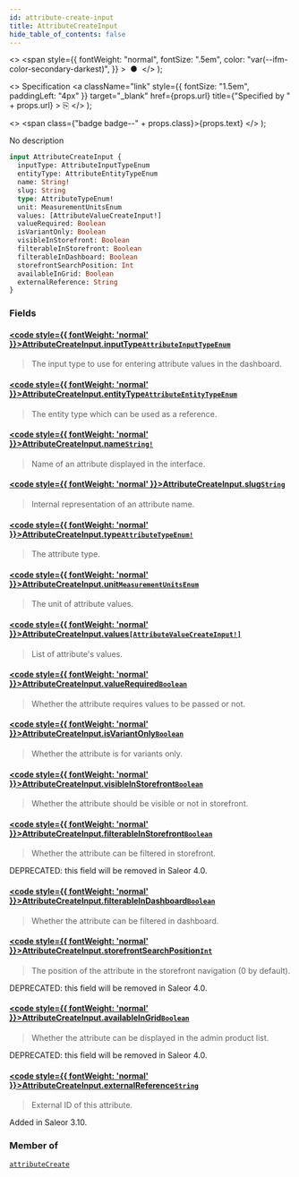 ```yaml
---
id: attribute-create-input
title: AttributeCreateInput
hide_table_of_contents: false
---
```


  <>
    <span
      style={{
        fontWeight: "normal",
        fontSize: ".5em",
        color: "var(--ifm-color-secondary-darkest)",
      }}
    >
      &nbsp;●&nbsp;
    </span>
  </>
);

  <>
    Specification
    <a
      className="link"
      style={{ fontSize: "1.5em", paddingLeft: "4px" }}
      target="\_blank"
      href={props.url}
      title={"Specified by " + props.url}
    >
      ⎘
    </a>
  </>
);

  <>
    <span class={"badge badge--" + props.class}>{props.text}</span>
  </>
);

No description

```graphql
input AttributeCreateInput {
  inputType: AttributeInputTypeEnum
  entityType: AttributeEntityTypeEnum
  name: String!
  slug: String
  type: AttributeTypeEnum!
  unit: MeasurementUnitsEnum
  values: [AttributeValueCreateInput!]
  valueRequired: Boolean
  isVariantOnly: Boolean
  visibleInStorefront: Boolean
  filterableInStorefront: Boolean
  filterableInDashboard: Boolean
  storefrontSearchPosition: Int
  availableInGrid: Boolean
  externalReference: String
}
```

### Fields

#### [<code style={{ fontWeight: 'normal' }}>AttributeCreateInput.<b>inputType</b></code>](#)<Bullet />[`AttributeInputTypeEnum`](../../api-reference/enums/attribute-input-type-enum) <Badge class="secondary" text="enum"/>

> The input type to use for entering attribute values in the dashboard.

#### [<code style={{ fontWeight: 'normal' }}>AttributeCreateInput.<b>entityType</b></code>](#)<Bullet />[`AttributeEntityTypeEnum`](../../api-reference/enums/attribute-entity-type-enum) <Badge class="secondary" text="enum"/>

> The entity type which can be used as a reference.

#### [<code style={{ fontWeight: 'normal' }}>AttributeCreateInput.<b>name</b></code>](#)<Bullet />[`String!`](../../api-reference/scalars/string) <Badge class="secondary" text="non-null"/> <Badge class="secondary" text="scalar"/>

> Name of an attribute displayed in the interface.

#### [<code style={{ fontWeight: 'normal' }}>AttributeCreateInput.<b>slug</b></code>](#)<Bullet />[`String`](../../api-reference/scalars/string) <Badge class="secondary" text="scalar"/>

> Internal representation of an attribute name.

#### [<code style={{ fontWeight: 'normal' }}>AttributeCreateInput.<b>type</b></code>](#)<Bullet />[`AttributeTypeEnum!`](../../api-reference/enums/attribute-type-enum) <Badge class="secondary" text="non-null"/> <Badge class="secondary" text="enum"/>

> The attribute type.

#### [<code style={{ fontWeight: 'normal' }}>AttributeCreateInput.<b>unit</b></code>](#)<Bullet />[`MeasurementUnitsEnum`](../../api-reference/enums/measurement-units-enum) <Badge class="secondary" text="enum"/>

> The unit of attribute values.

#### [<code style={{ fontWeight: 'normal' }}>AttributeCreateInput.<b>values</b></code>](#)<Bullet />[`[AttributeValueCreateInput!]`](../../api-reference/inputs/attribute-value-create-input) <Badge class="secondary" text="list"/> <Badge class="secondary" text="input"/>

> List of attribute's values.

#### [<code style={{ fontWeight: 'normal' }}>AttributeCreateInput.<b>valueRequired</b></code>](#)<Bullet />[`Boolean`](../../api-reference/scalars/boolean) <Badge class="secondary" text="scalar"/>

> Whether the attribute requires values to be passed or not.

#### [<code style={{ fontWeight: 'normal' }}>AttributeCreateInput.<b>isVariantOnly</b></code>](#)<Bullet />[`Boolean`](../../api-reference/scalars/boolean) <Badge class="secondary" text="scalar"/>

> Whether the attribute is for variants only.

#### [<code style={{ fontWeight: 'normal' }}>AttributeCreateInput.<b>visibleInStorefront</b></code>](#)<Bullet />[`Boolean`](../../api-reference/scalars/boolean) <Badge class="secondary" text="scalar"/>

> Whether the attribute should be visible or not in storefront.

#### [<code style={{ fontWeight: 'normal' }}>AttributeCreateInput.<b>filterableInStorefront</b></code>](#)<Bullet />[`Boolean`](../../api-reference/scalars/boolean) <Badge class="secondary" text="scalar"/>

> Whether the attribute can be filtered in storefront.

DEPRECATED: this field will be removed in Saleor 4.0.

>

#### [<code style={{ fontWeight: 'normal' }}>AttributeCreateInput.<b>filterableInDashboard</b></code>](#)<Bullet />[`Boolean`](../../api-reference/scalars/boolean) <Badge class="secondary" text="scalar"/>

> Whether the attribute can be filtered in dashboard.

#### [<code style={{ fontWeight: 'normal' }}>AttributeCreateInput.<b>storefrontSearchPosition</b></code>](#)<Bullet />[`Int`](../../api-reference/scalars/int) <Badge class="secondary" text="scalar"/>

> The position of the attribute in the storefront navigation (0 by default).

DEPRECATED: this field will be removed in Saleor 4.0.

>

#### [<code style={{ fontWeight: 'normal' }}>AttributeCreateInput.<b>availableInGrid</b></code>](#)<Bullet />[`Boolean`](../../api-reference/scalars/boolean) <Badge class="secondary" text="scalar"/>

> Whether the attribute can be displayed in the admin product list.

DEPRECATED: this field will be removed in Saleor 4.0.

>

#### [<code style={{ fontWeight: 'normal' }}>AttributeCreateInput.<b>externalReference</b></code>](#)<Bullet />[`String`](../../api-reference/scalars/string) <Badge class="secondary" text="scalar"/>

> External ID of this attribute.

Added in Saleor 3.10.

>

### Member of

[`attributeCreate`](../../api-reference/mutations/attribute-create) <Badge class="secondary" text="mutation"/>
